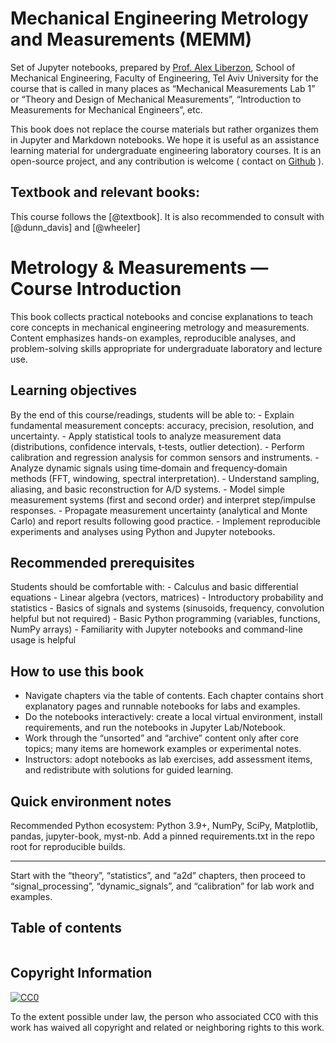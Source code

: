 # Mechanical Engineering Metrology and Measurements (MEMM)

Set of Jupyter notebooks, prepared by [Prof. Alex Liberzon](https://turbulencelab.sites.tau.ac.il), School of Mechanical Engineering, Faculty of Engineering, Tel Aviv University for the course that is called in many places as "Mechanical Measurements Lab 1" or "Theory and Design of Mechanical Measurements", "Introduction to Measurements for Mechanical Engineers", etc. 

<!-- This is a small sample book to give you a feel for how book content is
structured.
It shows off a few of the major file types and some sample content.
It does not discuss any particular topic in depth—for more information, check out [the Jupyter Book documentation](https://jupyterbook.org).
 -->
 
This book does not replace the course materials but rather organizes them in Jupyter and Markdown notebooks. We hope it is useful as an assistance learning material for undergraduate engineering laboratory courses. It is an open-source project, and any contribution is welcome ( contact on [Github](https://github.com/alexlib) ).


## Textbook and relevant books: 
This course follows the [@textbook]. It is also recommended to consult with [@dunn_davis] and [@wheeler]


# Metrology & Measurements — Course Introduction

This book collects practical notebooks and concise explanations to teach core concepts in mechanical engineering metrology and measurements. Content emphasizes hands-on examples, reproducible analyses, and problem-solving skills appropriate for undergraduate laboratory and lecture use.

## Learning objectives
By the end of this course/readings, students will be able to:
- Explain fundamental measurement concepts: accuracy, precision, resolution, and uncertainty.
- Apply statistical tools to analyze measurement data (distributions, confidence intervals, t‑tests, outlier detection).
- Perform calibration and regression analysis for common sensors and instruments.
- Analyze dynamic signals using time‑domain and frequency‑domain methods (FFT, windowing, spectral interpretation).
- Understand sampling, aliasing, and basic reconstruction for A/D systems.
- Model simple measurement systems (first and second order) and interpret step/impulse responses.
- Propagate measurement uncertainty (analytical and Monte Carlo) and report results following good practice.
- Implement reproducible experiments and analyses using Python and Jupyter notebooks.

## Recommended prerequisites
Students should be comfortable with:
- Calculus and basic differential equations
- Linear algebra (vectors, matrices)
- Introductory probability and statistics
- Basics of signals and systems (sinusoids, frequency, convolution helpful but not required)
- Basic Python programming (variables, functions, NumPy arrays)
- Familiarity with Jupyter notebooks and command-line usage is helpful

## How to use this book
- Navigate chapters via the table of contents. Each chapter contains short explanatory pages and runnable notebooks for labs and examples.
- Do the notebooks interactively: create a local virtual environment, install requirements, and run the notebooks in Jupyter Lab/Notebook.
- Work through the "unsorted" and "archive" content only after core topics; many items are homework examples or experimental notes.
- Instructors: adopt notebooks as lab exercises, add assessment items, and redistribute with solutions for guided learning.

## Quick environment notes
Recommended Python ecosystem: Python 3.9+, NumPy, SciPy, Matplotlib, pandas, jupyter-book, myst-nb. Add a pinned requirements.txt in the repo root for reproducible builds.

---
Start with the "theory", "statistics", and "a2d" chapters, then proceed to "signal_processing", "dynamic_signals", and "calibration" for lab work and examples.


## Table of contents
```tableofcontents
```

## Copyright Information

<a rel="license" href="http://creativecommons.org/publicdomain/zero/1.0/">
<img src="http://i.creativecommons.org/p/zero/1.0/88x31.png" style="border-style: none;" alt="CC0" /> </a>

To the extent possible under law, <span rel="dct:publisher" resource="[_:publisher]">the person who associated CC0</span> with this work has waived all copyright and related or neighboring rights to this work.

<!-- 
## References
```bibliography
``` -->
